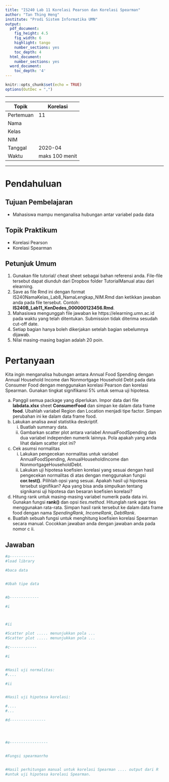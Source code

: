 ---
title: "IS240 Lab 11 Korelasi Pearson dan Korelasi Spearman"
author: "Tan Thing Heng"
institute: "Prodi Sistem Informatika UMN"
output:
  pdf_document:
    fig_height: 4.5
    fig_width: 6
    highlight: tango
    number_sections: yes
    toc_depth: 4
  html_document:
    number_sections: yes
  word_document:
    toc_depth: '4'
---

```{r setup, include=FALSE, message=FALSE, warning=FALSE}
knitr::opts_chunk$set(echo = TRUE)
options(OutDec = ",")
```

******************************************************
Topik    | Korelasi
---------|----------             
Pertemuan| 11   
Nama     |           
Kelas    |       
NIM      |    
Tanggal  | 2020-04
Waktu    | maks 100 menit
******************************************************

# Pendahuluan

## Tujuan Pembelajaran

- Mahasiswa mampu menganalisa hubungan antar variabel pada data


## Topik Praktikum

- Korelasi Pearson
- Korelasi Spearman


## Petunjuk Umum

1. Gunakan file tutorial/ cheat sheet sebagai bahan referensi anda. File-file tersebut dapat diunduh dari Dropbox folder TutorialManual atau dari elearning.        
2. Save as file Rmd ini dengan format  IS240NamaKelas_Lab8_NamaLengkap_NIM.Rmd dan ketikkan jawaban anda pada file tersebut. Contoh: **IS240B_Lab11_KenDedes_000000123456.Rmd**. 
3. Mahasiswa mengunggah file jawaban ke https://elearning.umn.ac.id pada waktu yang telah ditentukan. Submission tidak diterima sesudah cut-off date.
4. Setiap bagian hanya boleh dikerjakan setelah bagian sebelumnya dijawab. 
5. Nilai masing-masing bagian adalah 20 poin.


# Pertanyaan

Kita ingin menganalisa hubungan antara Annual Food Spending dengan Annual Household Income dan Nonmortgage Household Debt pada data Consumer Food dengan menggunakan korelasi Pearson dan korelasi Spearman.
Gunakan tingkat signifikansi 5% untuk semua uji hipotesa.

a. Panggil semua package yang diperlukan. Impor data dari file **labdata.xlsx** sheet **ConsumerFood** dan simpan ke dalam data frame **food**. Ubahlah variabel Region dan Location menjadi tipe factor. Simpan perubahan ini ke dalam data frame food.
b. Lakukan analisa awal statistika deskriptif.
   i. Buatlah summary data. 
   ii. Gambarkan scatter plot antara variabel AnnualFoodSpending dan dua variabel independen numerik lainnya. Pola apakah yang anda lihat dalam scatter plot ini?
c. Cek asumsi normalitas
   i. Lakukan pengecekan normalitas untuk variabel AnnualFoodSpending, AnnualHouseholdIncome dan NonmortgageHouseholdDebt. 
   ii. Lakukan uji hipotesa koefisien korelasi yang sesuai dengan hasil pengecekan normalitas di atas dengan menggunakan fungsi **cor.test()**. Pilihlah opsi yang sesuai. Apakah hasil uji hipotesa tersebut signifikan? Apa yang bisa anda simpulkan tentang signikansi uji hipotesa dan besaran koefisien korelasi?
d. Hitung rank untuk masing-masing variabel numerik pada data ini. Gunakan fungsi **rank()** dan opsi *ties.method*. Hitunglah rank agar ties menggunakan rata-rata. Simpan hasil rank tersebut ke dalam data frame food dengan nama *SpendingRank*, *IncomeRank*, *DebtRank*.
e. Buatlah sebuah fungsi untuk menghitung koefisien korelasi Spearman secara manual. Cocokkan jawaban anda dengan jawaban anda pada nomor c ii.


## Jawaban

```{r message=FALSE, warning=FALSE}

#a-----------
#load library

#baca data


#Ubah tipe data


#b-------------

#i



#ii

#Scatter plot ..... menunjukkan pola ...
#Scatter plot ..... menunjukkan pola ...

#c------------

#i


#Hasil uji normalitas: 
#....

#ii


#Hasil uji hipotesa korelasi:

#....
#...

#d----------------




#e-----------------


#Fungsi spearmanrho


#Hasil perhitungan manual untuk korelasi Spearman .... output dari R 
#untuk uji hipotesa korelasi Spearman.
```



